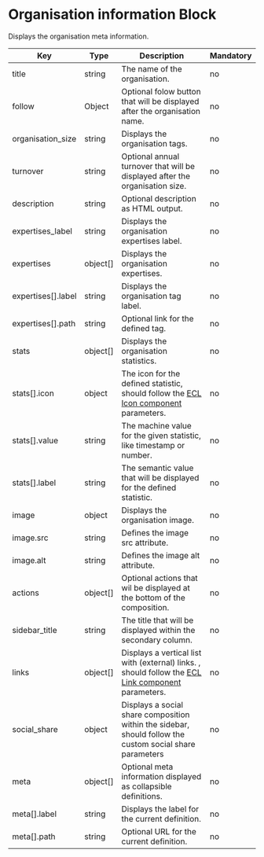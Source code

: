 # Organisation information Block

Displays the organisation meta information.

| Key                | Type     | Description                                                                                                                                                     | Mandatory |
| ------------------ | -------- | --------------------------------------------------------------------------------------------------------------------------------------------------------------- | --------- |
| title              | string   | The name of the organisation.                                                                                                                                   | no        |
| follow             | Object   | Optional folow button that will be displayed after the organisation name.                                                                                       | no        |
| organisation_size  | string   | Displays the organisation tags.                                                                                                                                 | no        |
| turnover           | string   | Optional annual turnover that will be displayed after the organisation size.                                                                                    | no        |
| description        | string   | Optional description as HTML output.                                                                                                                            | no        |
| expertises_label   | string   | Displays the organisation expertises label.                                                                                                                     | no        |
| expertises         | object[] | Displays the organisation expertises.                                                                                                                           | no        |
| expertises[].label | string   | Displays the organisation tag label.                                                                                                                            | no        |
| expertises[].path  | string   | Optional link for the defined tag.                                                                                                                              | no        |
| stats              | object[] | Displays the organisation statistics.                                                                                                                           | no        |
| stats[].icon       | object   | The icon for the defined statistic, should follow the [ECL Icon component](https://www.npmjs.com/package/@ecl-twig/ec-component-icon) parameters.               | no        |
| stats[].value      | string   | The machine value for the given statistic, like timestamp or number.                                                                                            | no        |
| stats[].label      | string   | The semantic value that will be displayed for the defined statistic.                                                                                            | no        |
| image              | object   | Displays the organisation image.                                                                                                                                | no        |
| image.src          | string   | Defines the image src attribute.                                                                                                                                | no        |
| image.alt          | string   | Defines the image alt attribute.                                                                                                                                | no        |
| actions            | object[] | Optional actions that wil be displayed at the bottom of the composition.                                                                                        | no        |
| sidebar_title      | string   | The title that will be displayed within the secondary column.                                                                                                   | no        |
| links              | object[] | Displays a vertical list with (external) links. , should follow the [ECL Link component](https://www.npmjs.com/package/@ecl-twig/ec-component-link) parameters. | no        |
| social_share       | object   | Displays a social share composition within the sidebar, should follow the custom social share parameters                                                        | no        |
| meta               | object[] | Optional meta information displayed as collapsible definitions.                                                                                                 | no        |
| meta[].label       | string   | Displays the label for the current definition.                                                                                                                  | no        |
| meta[].path        | string   | Optional URL for the current definition.                                                                                                                        | no        |
